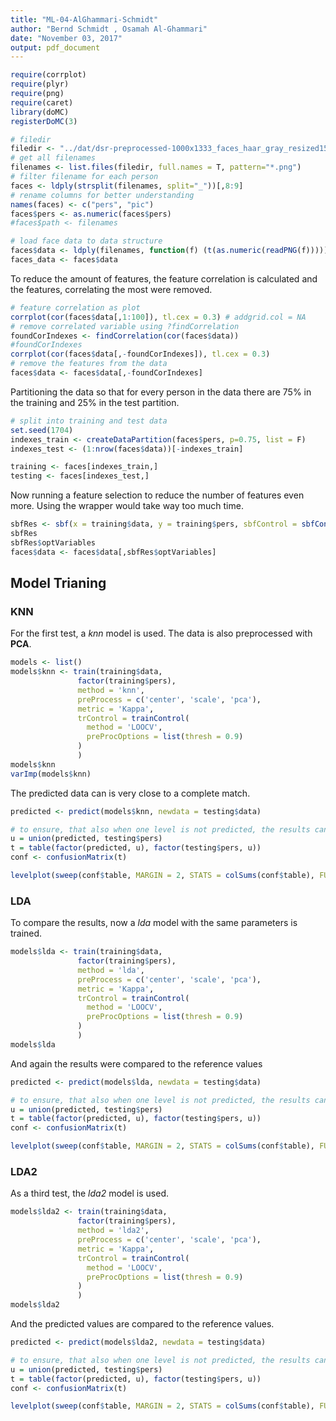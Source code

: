 ```yaml
---
title: "ML-04-AlGhammari-Schmidt"
author: "Bernd Schmidt , Osamah Al-Ghammari"
date: "November 03, 2017"
output: pdf_document
---
```


```r
require(corrplot)
require(plyr)
require(png)
require(caret)
library(doMC)
registerDoMC(3)
```

```r
# filedir
filedir <- "../dat/dsr-preprocessed-1000x1333_faces_haar_gray_resized150_equalized_50x50"
# get all filenames
filenames <- list.files(filedir, full.names = T, pattern="*.png")
# filter filename for each person
faces <- ldply(strsplit(filenames, split="_"))[,8:9]
# rename columns for better understanding
names(faces) <- c("pers", "pic")
faces$pers <- as.numeric(faces$pers)
#faces$path <- filenames

# load face data to data structure
faces$data <- ldply(filenames, function(f) (t(as.numeric(readPNG(f)))))
faces_data <- faces$data
```

To reduce the amount of features, the feature correlation is calculated and the features, correlating the most were removed.

```r
# feature correlation as plot
corrplot(cor(faces$data[,1:100]), tl.cex = 0.3) # addgrid.col = NA
# remove correlated variable using ?findCorrelation
foundCorIndexes <- findCorrelation(cor(faces$data))
#foundCorIndexes
corrplot(cor(faces$data[,-foundCorIndexes]), tl.cex = 0.3)
# remove the features from the data
faces$data <- faces$data[,-foundCorIndexes]
```

Partitioning the data so that for every person in the data there are 75% in the training and 25% in the test partition.

```r
# split into training and test data
set.seed(1704)
indexes_train <- createDataPartition(faces$pers, p=0.75, list = F)
indexes_test <- (1:nrow(faces$data))[-indexes_train]

training <- faces[indexes_train,]
testing <- faces[indexes_test,]
```

Now running a feature selection to reduce the number of features even more.
Using the wrapper would take way too much time.

```r
sbfRes <- sbf(x = training$data, y = training$pers, sbfControl = sbfControl(functions = rfSBF, method = 'repeatedcv', repeats = 5)) # more repeats are better
sbfRes
sbfRes$optVariables
faces$data <- faces$data[,sbfRes$optVariables]
```

## Model Trianing
### KNN

For the first test, a *knn* model is used.
The data is also preprocessed with **PCA**.

```r
models <- list()
models$knn <- train(training$data,
               factor(training$pers),
               method = 'knn',
               preProcess = c('center', 'scale', 'pca'),
               metric = 'Kappa',
               trControl = trainControl(
                 method = 'LOOCV',
                 preProcOptions = list(thresh = 0.9)
               )
               )
models$knn
varImp(models$knn)
```

The predicted data can is very close to a complete match.

```r
predicted <- predict(models$knn, newdata = testing$data)

# to ensure, that also when one level is not predicted, the results can be displayed
u = union(predicted, testing$pers)
t = table(factor(predicted, u), factor(testing$pers, u))
conf <- confusionMatrix(t)

levelplot(sweep(conf$table, MARGIN = 2, STATS = colSums(conf$table), FUN = `/`), col.regions = gray(100:0/100))
```

### LDA
To compare the results, now a *lda* model with the same parameters is trained.

```r
models$lda <- train(training$data,
               factor(training$pers),
               method = 'lda',
               preProcess = c('center', 'scale', 'pca'),
               metric = 'Kappa',
               trControl = trainControl(
                 method = 'LOOCV',
                 preProcOptions = list(thresh = 0.9)
               )
               )
models$lda
```

And again the results were compared to the reference values

```r
predicted <- predict(models$lda, newdata = testing$data)

# to ensure, that also when one level is not predicted, the results can be displayed
u = union(predicted, testing$pers)
t = table(factor(predicted, u), factor(testing$pers, u))
conf <- confusionMatrix(t)

levelplot(sweep(conf$table, MARGIN = 2, STATS = colSums(conf$table), FUN = `/`), col.regions = gray(100:0/100))
```

### LDA2
As a third test, the *lda2* model is used.

```r
models$lda2 <- train(training$data,
               factor(training$pers),
               method = 'lda2',
               preProcess = c('center', 'scale', 'pca'),
               metric = 'Kappa',
               trControl = trainControl(
                 method = 'LOOCV',
                 preProcOptions = list(thresh = 0.9)
               )
               )
models$lda2
```

And the predicted values are compared to the reference values.

```r
predicted <- predict(models$lda2, newdata = testing$data)

# to ensure, that also when one level is not predicted, the results can be displayed
u = union(predicted, testing$pers)
t = table(factor(predicted, u), factor(testing$pers, u))
conf <- confusionMatrix(t)

levelplot(sweep(conf$table, MARGIN = 2, STATS = colSums(conf$table), FUN = `/`), col.regions = gray(100:0/100))
```